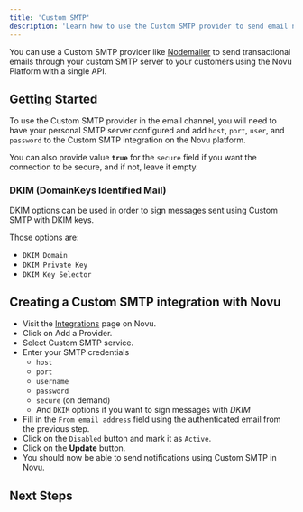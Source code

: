 ```yaml
---
title: 'Custom SMTP'
description: 'Learn how to use the Custom SMTP provider to send email notifications using Novu'
---
```



You can use a Custom SMTP provider like [Nodemailer](https://nodemailer.com/about/) to send transactional emails through your custom SMTP server to your customers using the Novu Platform with a single API.

## Getting Started

To use the Custom SMTP provider in the email channel, you will need to have your personal SMTP server configured and add `host`, `port`, `user`, and `password` to the Custom SMTP integration on the Novu platform.

You can also provide value **`true`** for the `secure` field if you want the connection to be secure, and if not, leave it empty.

### DKIM (DomainKeys Identified Mail)

DKIM options can be used in order to sign messages sent using Custom SMTP with DKIM keys.

Those options are:

- `DKIM Domain`
- `DKIM Private Key`
- `DKIM Key Selector`

## Creating a Custom SMTP integration with Novu

- Visit the [Integrations](https://dashboard.novu.co/integrations?utm_campaign=docs-customsmtp) page on Novu.
- Click on Add a Provider.
- Select Custom SMTP service.
- Enter your SMTP credentials
  - `host`
  - `port`
  - `username`
  - `password`
  - `secure` (on demand)
  - And `DKIM` options if you want to sign messages with *DKIM*
- Fill in the `From email address` field using the authenticated email from the previous step.
- Click on the `Disabled` button and mark it as `Active`.
- Click on the **Update** button.
- You should now be able to send notifications using Custom SMTP in Novu.

## Next Steps

<EmailProviderNextSteps />
